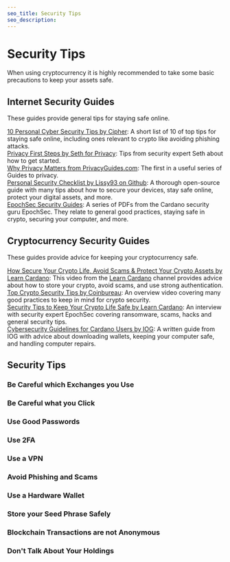 ```yaml
---
seo_title: Security Tips
seo_description: 
---
```


# Security Tips

When using cryptocurrency it is highly recommended to take some basic precautions to keep your assets safe. 

## Internet Security Guides
These guides provide general tips for staying safe online.

[10 Personal Cyber Security Tips by Cipher](https://cipher.com/blog/10-personal-cyber-security-tips-cyberaware/): A short list of 10 of top tips for staying safe online, including ones relevant to crypto like avoiding phishing attacks.  
[Privacy First Steps by Seth for Privacy](https://sethforprivacy.com/posts/privacy-first-steps/): Tips from security expert Seth about how to get started.  
[Why Privacy Matters from PrivacyGuides.com](https://www.privacyguides.org/en/basics/why-privacy-matters/): The first in a useful series of Guides to privacy.  
[Personal Security Checklist by Lissy93 on Github](https://github.com/Lissy93/personal-security-checklist): A thorough open-source guide with many tips about how to secure your devices, stay safe online, protect your digital assets, and more.  
[EpochSec Security Guides](https://epochsec.io/security-guides/): A series of PDFs from the Cardano security guru EpochSec. They relate to general good practices, staying safe in crypto, securing your computer, and more.  

## Cryptocurrency Security Guides
These guides provide advice for keeping your cryptocurrency safe. 

[How Secure Your Crypto Life, Avoid Scams & Protect Your Crypto Assets by Learn Cardano](https://www.youtube.com/watch?v=W2YeB5clm0k): This video from the [Learn Cardano](https://www.youtube.com/@LearnCardano) channel provides advice about how to store your crypto, avoid scams, and use strong authentication.  
[Top Crypto Security Tips by Coinbureau](https://www.youtube.com/watch?v=h6m7psfXxzQ): An overview video covering many good practices to keep in mind for crypto security.  
[Security Tips to Keep Your Crypto Life Safe by Learn Cardano](https://www.youtube.com/watch?v=bRFEx_TNc24): An interview with security expert EpochSec covering ransomware, scams, hacks and general security tips.  
[Cybersecurity Guidelines for Cardano Users by IOG](https://iohk.zendesk.com/hc/en-us/articles/900005141163): A written guide from IOG with advice about downloading wallets, keeping your computer safe, and handling computer repairs. 

## Security Tips 

### Be Careful which Exchanges you Use

### Be Careful what you Click

### Use Good Passwords

### Use 2FA

### Use a VPN

### Avoid Phishing and Scams

### Use a Hardware Wallet

### Store your Seed Phrase Safely

### Blockchain Transactions are not Anonymous

### Don't Talk About Your Holdings
